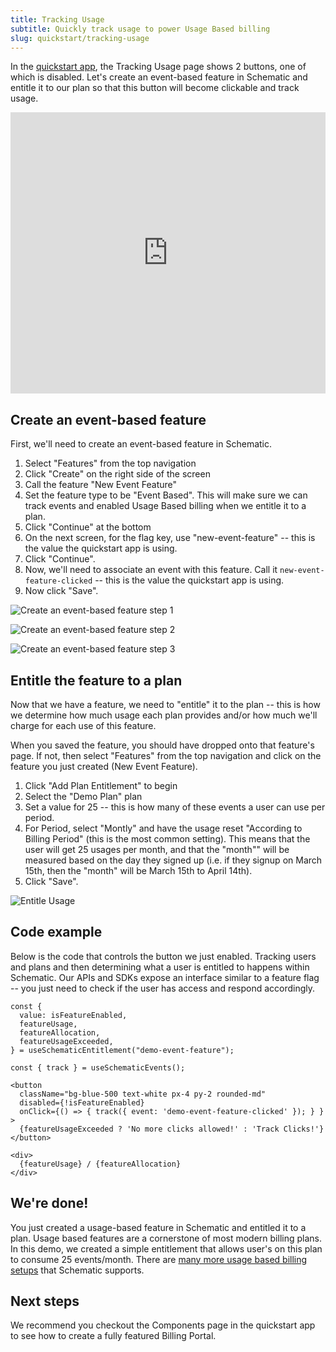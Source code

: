 ```yaml
---
title: Tracking Usage
subtitle: Quickly track usage to power Usage Based billing
slug: quickstart/tracking-usage
---
```


In the [quickstart app](https://github.com/schematichq/quickstart), the Tracking Usage page shows 2 buttons, one of which is disabled. Let's create an event-based feature in Schematic and entitle it to our plan so that this button will become clickable and track usage. 

<iframe
  width="100%"
  height="450px"
  src="https://www.youtube.com/embed/yqIKz8lc7Zs?si=zOZZ332fPxkq8Rpv"
  frameborder="0"
  allow="accelerometer; autoplay; clipboard-write; encrypted-media; gyroscope; picture-in-picture; web-share"
  referrerpolicy="strict-origin-when-cross-origin"
  allowfullscreen
></iframe>

## Create an event-based feature

First, we'll need to create an event-based feature in Schematic. 

1. Select "Features" from the top navigation
2. Click "Create" on the right side of the screen
3. Call the feature "New Event Feature"
4. Set the feature type to be "Event Based". This will make sure we can track events and enabled Usage Based billing when we entitle it to a plan.
5. Click "Continue" at the bottom
6. On the next screen, for the flag key, use "new-event-feature" -- this is the value the quickstart app is using.
7. Click "Continue". 
8. Now, we'll need to associate an event with this feature. Call it `new-event-feature-clicked` -- this is the value the quickstart app is using.
9. Now click "Save".

![Create an event-based feature step 1](../../assets/images/quickstart/quickstart-tracking-usage-1.png)

![Create an event-based feature step 2](../../assets/images/quickstart/quickstart-tracking-usage-2.png)

![Create an event-based feature step 3](../../assets/images/quickstart/quickstart-tracking-usage-3.png)

## Entitle the feature to a plan

Now that we have a feature, we need to "entitle" it to the plan -- this is how we determine how much usage each plan provides and/or how much we'll charge for each use of this feature.

When you saved the feature, you should have dropped onto that feature's page. If not, then select "Features" from the top navigation and click on the feature you just created (New Event Feature).

1. Click "Add Plan Entitlement" to begin
2. Select the "Demo Plan" plan
3. Set a value for 25 -- this is how many of these events a user can use per period.
4. For Period, select "Montly" and have the usage reset "According to Billing Period" (this is the most common setting). This means that the user will get 25 usages per month, and that the "month"" will be measured based on the day they signed up (i.e. if they signup on March 15th, then the "month" will be March 15th to April 14th).
4. Click "Save".

![Entitle Usage](../../assets/images/quickstart/quickstart-tracking-usage-4.png)


## Code example

Below is the code that controls the button we just enabled. Tracking users and plans and then determining what a user is entitled to happens within Schematic. Our APIs and SDKs expose an interface similar to a feature flag -- you just need to check if the user has access and respond accordingly.

```
const {
  value: isFeatureEnabled,
  featureUsage,
  featureAllocation,
  featureUsageExceeded,
} = useSchematicEntitlement("demo-event-feature");

const { track } = useSchematicEvents();

<button 
  className="bg-blue-500 text-white px-4 py-2 rounded-md"
  disabled={!isFeatureEnabled}
  onClick={() => { track({ event: 'demo-event-feature-clicked' }); } }
>
  {featureUsageExceeded ? 'No more clicks allowed!' : 'Track Clicks!'}
</button>

<div>
  {featureUsage} / {featureAllocation}
</div>
```

## We're done!

You just created a usage-based feature in Schematic and entitled it to a plan. Usage based features are a cornerstone of most modern billing plans. In this demo, we created a simple entitlement that allows user's on this plan to consume 25 events/month. There are [many more usage based billing setups](/billing/usage-based-billing) that Schematic supports.

## Next steps

We recommend you checkout the Components page in the quickstart app to see how to create a fully featured Billing Portal.
